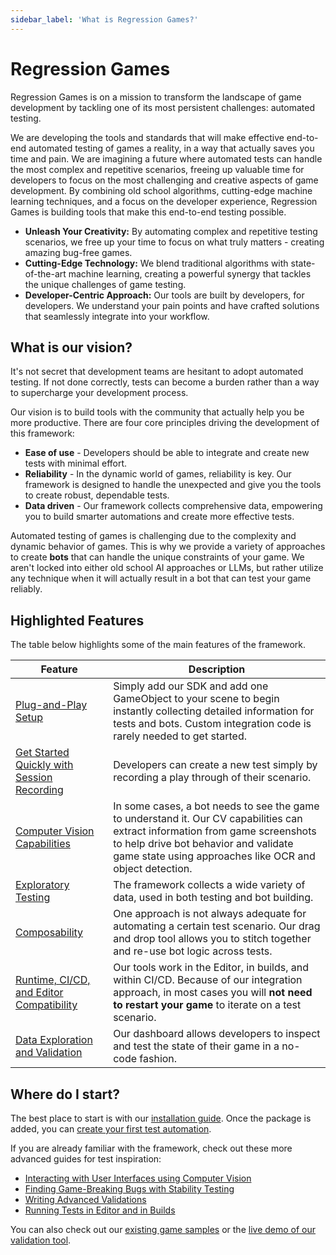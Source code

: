 ```yaml
---
sidebar_label: 'What is Regression Games?'
---
```


# Regression Games

Regression Games is on a mission to transform the landscape of game development by tackling one of its most persistent challenges: automated testing.

We are developing the tools and standards that will make effective end-to-end automated testing of games a reality, in a way that actually saves you
time and pain. We are imagining a future where automated tests can handle the most complex and repetitive scenarios, freeing up valuable time for developers to focus on
the most challenging and creative aspects of game development. By combining old school algorithms, cutting-edge machine learning techniques, and a focus
on the developer experience, Regression Games is building tools that make this end-to-end testing possible.

- **Unleash Your Creativity:** By automating complex and repetitive testing scenarios, we free up your time to focus on what truly matters - creating amazing bug-free games.
- **Cutting-Edge Technology:** We blend traditional algorithms with state-of-the-art machine learning, creating a powerful synergy that tackles the unique challenges of game testing.
- **Developer-Centric Approach:** Our tools are built by developers, for developers. We understand your pain points and have crafted solutions that seamlessly integrate into your workflow.

## What is our vision?

It's not secret that development teams are hesitant to adopt automated testing. If not done correctly, tests can become a burden rather than a way
to supercharge your development process.

Our vision is to build tools with the community that actually help you be more productive. There are four core principles driving the development of this framework:
- **Ease of use** - Developers should be able to integrate and create new tests with minimal effort.
- **Reliability** - In the dynamic world of games, reliability is key. Our framework is designed to handle the unexpected and give you the tools to create robust, dependable tests.
- **Data driven** - Our framework collects comprehensive data, empowering you to build smarter automations and create more effective tests.

Automated testing of games is challenging due to the complexity and dynamic behavior of games. This is why we
provide a variety of approaches to create **bots** that can handle the unique constraints of your game. We aren't locked into either old school
AI approaches or LLMs, but rather utilize any technique when it will actually result in a bot that can test your game reliably.

## Highlighted Features

The table below highlights some of the main features of the framework.

| Feature | Description |
| --- | --- |
| [Plug-and-Play Setup](getting-started/installing-regression-games) | Simply add our SDK and add one GameObject to your scene to begin instantly collecting detailed information for tests and bots. Custom integration code is rarely needed to get started. |
| [Get Started Quickly with Session Recording](getting-started/creating-your-first-automated-test) | Developers can create a new test simply by recording a play through of their scenario. |
| [Computer Vision Capabilities](guides/interacting-with-ui-using-computer-vision) | In some cases, a bot needs to see the game to understand it. Our CV capabilities can extract information from game screenshots to help drive bot behavior and validate game state using approaches like OCR and object detection. |
| [Exploratory Testing](guides/finding-game-breaking-bugs-with-stability-testing) | The framework collects a wide variety of data, used in both testing and bot building. |
| [Composability](core-concepts/bot-sequences/getting-started-with-bot-sequences-and-segments) | One approach is not always adequate for automating a certain test scenario. Our drag and drop tool allows you to stitch together and re-use bot logic across tests. |
| [Runtime, CI/CD, and Editor Compatibility](core-concepts/running-tests-in-the-unity-test-runner) | Our tools work in the Editor, in builds, and within CI/CD. Because of our integration approach, in most cases you will **not need to restart your game** to iterate on a test scenario. |
| [Data Exploration and Validation](core-concepts/validation-suites) | Our dashboard allows developers to inspect and test the state of their game in a no-code fashion. |

## Where do I start?

The best place to start is with our [installation guide](getting-started/installing-regression-games). Once the package is added, you can [create your first
test automation](getting-started/creating-your-first-automated-test).

If you are already familiar with the framework, check out these more advanced guides for test inspiration:

* [Interacting with User Interfaces using Computer Vision](guides/interacting-with-ui-using-computer-vision)
* [Finding Game-Breaking Bugs with Stability Testing](guides/finding-game-breaking-bugs-with-stability-testing)
* [Writing Advanced Validations](guides/writing-advanced-validations)
* [Running Tests in Editor and in Builds](guides/running-tests-in-editor-and-in-builds)

You can also check out our [existing game samples](additional-game-samples) or the [live demo of our validation tool](https://play.regression.gg/validations-demo).